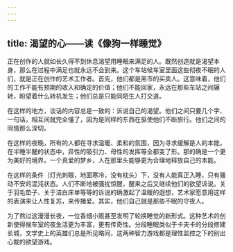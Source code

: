 ```yaml
---
---
---
```

title: 渴望的心——读《像狗一样睡觉》
---




正在创作的人就如长久得不到休息渴望用睡眠来满足的人。既然创造就是渴望本身，那么在过程中满足也就永远不会到来。这个车站候车室里面这些彻夜不眠的人们，就是正在创作的艺术工作者。首先，他们都是黑市的买卖人。这意味着，他们的工作不能有预期的收入和确定的价值；他们不能回家，永远在那些车站之间辗转，盼望着什么转机发生；他们总是只能同陌生人打交道。

在这样的地方，谈话的内容总是一致的：诉说自己的渴望。他们之间只要几个字、一句话，相互间就完全懂了，因为是同样的东西在驱使他们不断旅行。他们之间的同情那么深切。

在这样的夜晚，所有的人都在寻求温暖、柔和的氛围，因为寻求缓解是人的本能。在半睡半醒的状态中，异性的吸引力、母性的发挥等全都变了形。那的确是一个更为美好的境界，一个真爱的梦乡，人在那里头能够更为合理地释放自己的本能。

在这样的条件（灯光刺眼，地面寒冷，没有枕头）下，没有人能真正入睡，只有骚动不安的混沌状态。人们不断地被骚扰惊醒，醒来之后又继续他们的欲望诉说。关于羽毛垫子、关于洁白床单等等的诉说的确激起了温暖的遐想，艺术家愿意用这样的表演来让人性复苏，来传播爱。其实，他们自己就是那些不眠的守夜人。

为了熬过这漫漫长夜，一位香烟小贩甚至发明了轮换睡觉的新形式。这种艺术的创新使得候车室的夜生活更为丰富，更有传奇性。分段睡眠类似于卡夫卡的分段修建长城，文学史上的英雄们总是所见略同，这两种智力游戏都是理性监控之下的别出心裁的欲望游戏。